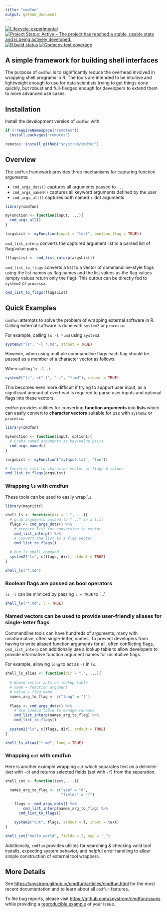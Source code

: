```yaml
---
title: "cmdfun"
output: github_document
---
```


<!-- badges: start -->
[![Lifecycle: experimental](https://img.shields.io/badge/lifecycle-experimental-orange.svg)](https://www.tidyverse.org/lifecycle/#experimental)
[![Project Status: Active – The project has reached a stable, usable state and is being actively developed.](https://www.repostatus.org/badges/latest/active.svg)](https://www.repostatus.org/#active)
[![R build status](https://github.com/snystrom/cmdfun/workflows/R-CMD-check/badge.svg)](https://github.com/snystrom/cmdfun/actions)
[![Codecov test coverage](https://codecov.io/gh/snystrom/cmdfun/branch/master/graph/badge.svg)](https://codecov.io/gh/snystrom/cmdfun?branch=master)
<!-- badges: end -->

## A simple framework for building shell interfaces

The purpose of `cmdfun` is to significantly reduce the overhead involved in
wrapping shell programs in R. The tools are intended to be intuitive and
lightweight enough to use for data scientists trying to get things done quickly,
but robust and full-fledged enough for developers to extend them to more
advanced use cases.

## Installation

Install the development version of `cmdfun` with:
```r
if (!requireNamespace("remotes"))
  install.packages("remotes")

remotes::install_github("snystrom/cmdfun")
```

## Overview

The `cmdfun` framework provides three
mechanisms for capturing function arguments:

 - `cmd_args_dots()` captures all arguments passed to `...`
 - `cmd_args_named()` captures all keyword arguments defined by the user
 - `cmd_args_all()` captures both named + dot arguments

```r
library(cmdfun)

myFunction <- function(input, ...){
  cmd_args_all()
}

(argsList <- myFunction(input = "test", boolean_flag = TRUE))
```
 
`cmd_list_interp` converts the captured argument list to a parsed list of
flag/value pairs. 

```r
(flagsList <- cmd_list_interp(argsList))
```

`cmd_list_to_flags` converts a list to a vector of
commandline-style flags using the list names as flag names and the list values
as the flag values (empty values return only the flag). This output can be
directly fed to `system2` or `processx`.
```r
cmd_list_to_flags(flagsList)
```


## Quick Examples

`cmdfun` attempts to solve the problem of wrapping external software in R. 
Calling external software is done with `system2` or `processx`.

For example, calling `ls -l *.md` using `system2`.
```r
system2("ls", "-l *.md", stdout = TRUE)
```

However, when using multiple commandline flags each flag should be passed as a
member of a character vector as follows:

When calling `ls -l -i`
```r
system2("ls", c("-l", "-i", "*.md"), stdout = TRUE)
```

This becomes even more difficult if trying to support user input, as a
significant amount of overhead is required to parse user inputs and optional
flags into these vectors.

`cmdfun` provides utilities for converting **function arguments** into **lists**
which can easily convert to **character vectors** suitable for use with
`system2` or `processx`.

```r
library(cmdfun)

myFunction <- function(input, option1){
  # Grabs named arguments as key/value pairs
  cmd_args_named()
}

(argsList <- myFunction("myInput.txt", "foo"))
```
```r
# Converts list to character vector of flags & values
cmd_list_to_flags(argsList)
```

### Wrapping `ls` with cmdfun

These tools can be used to easily wrap `ls`
```r
library(magrittr)

shell_ls <- function(dir = ".", ...){
  # grab arguments passed to "..." in a list
  flags <- cmd_args_dots() %>% 
    # prepare list for conversion to vector
    cmd_list_interp() %>% 
    # Convert the list to a flag vector
    cmd_list_to_flags()
  
  # Run ls shell command
  system2("ls", c(flags, dir), stdout = TRUE)
}
```

```r
shell_ls("*.md")
```

### Boolean flags are passed as bool operators
`ls -l` can be mimiced by passing `l = TRUE` to '...'.
```r
shell_ls("*.md", l = TRUE)
```

### Named vectors can be used to provide user-friendly aliases for single-letter flags

Commandline tools can have hundreds of arguments, many with uninformative, often
single-letter, names. To prevent developers from having to write aliased
function arguments for all, often conflicting flags, `cmd_list_interp` can
additionally use a lookup table to allow developers to provide informative
function argument names for unintuitive flags.

For example, allowing `long` to act as `-l` in `ls`.
```r

shell_ls_alias <- function(dir = ".", ...){
  
  # Named vector acts as lookup table
  # name = function argument
  # value = flag name
  names_arg_to_flag <- c("long" = "l")
  
  flags <- cmd_args_dots() %>% 
    # Use lookup table to manage renames
    cmd_list_interp(names_arg_to_flag) %>% 
    cmd_list_to_flags()
  
  system2("ls", c(flags, dir), stdout = TRUE)
}
```

```r
shell_ls_alias("*.md", long = TRUE)
```

### Wrapping `cut` with cmdfun
Here is another example wrapping `cut` which separates text on a delimiter (set
with `-d`) and returns selected fields (set with `-f`) from the separation.
```r
shell_cut <- function(text, ...){

  names_arg_to_flag <- c("sep" = "d",
                         "fields" = "f")
    
	flags <- cmd_args_dots() %>%
		cmd_list_interp(names_arg_to_flag) %>% 
	  cmd_list_to_flags()

	system2("cut", flags, stdout = T, input = text)
}
```

```r
shell_cut("hello_world", fields = 2, sep = "_") 
```

Additionally, `cmdfun` provides utilites for searching & checking valid tool
installs, expecting system behavior, and helpful error handling to allow simple
construction of external tool wrappers.

## More Details
See [https://snystrom.github.io/cmdfun/articles/cmdfun.html](https://snystrom.github.io/cmdfun/articles/cmdfun.html)
for the most recent documentation and to learn about all `cmdfun` features.

To file bug reports, please visit
[https://github.com/snystrom/cmdfun/issues](https://github.com/snystrom/cmdfun/issues)
while providing a [reproducible example](https://reprex.tidyverse.org/) of your
issue.